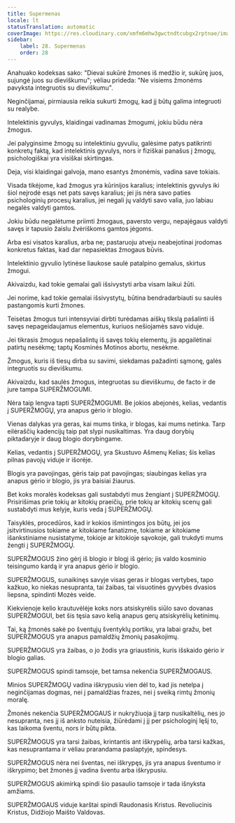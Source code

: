 ```yaml
---
title: Supermenas
locale: lt
statusTranslation: automatic
coverImage: https://res.cloudinary.com/xmfm6mhw3gwctndtcubgx2rptnae/image/upload/v1741354419/small_cover_la_gran_rebelion_28716e29d2.webp
sidebar:
    label: 28. Supermenas
    order: 28
---
```

Anahuako kodeksas sako: "Dievai sukūrė žmones iš medžio ir, sukūrę juos, sujungė juos su dieviškumu"; vėliau prideda: "Ne visiems žmonėms pavyksta integruotis su dieviškumu".

Neginčijamai, pirmiausia reikia sukurti žmogų, kad jį būtų galima integruoti su realybe.

Intelektinis gyvulys, klaidingai vadinamas žmogumi, jokiu būdu nėra žmogus.

Jei palyginsime žmogų su intelektiniu gyvuliu, galėsime patys patikrinti konkretų faktą, kad intelektinis gyvulys, nors ir fiziškai panašus į žmogų, psichologiškai yra visiškai skirtingas.

Deja, visi klaidingai galvoja, mano esantys žmonėmis, vadina save tokiais.

Visada tikėjome, kad žmogus yra kūrinijos karalius; intelektinis gyvulys iki šiol neįrodė esąs net pats savęs karalius; jei jis nėra savo paties psichologinių procesų karalius, jei negali jų valdyti savo valia, juo labiau negalės valdyti gamtos.

Jokiu būdu negalėtume priimti žmogaus, paversto vergu, nepajėgaus valdyti savęs ir tapusio žaislu žvėriškoms gamtos jėgoms.

Arba esi visatos karalius, arba ne; pastaruoju atveju neabejotinai įrodomas konkretus faktas, kad dar nepasiektas žmogaus būvis.

Intelektinio gyvulio lytinėse liaukose saulė patalpino gemalus, skirtus žmogui.

Akivaizdu, kad tokie gemalai gali išsivystyti arba visam laikui žūti.

Jei norime, kad tokie gemalai išsivystytų, būtina bendradarbiauti su saulės pastangomis kurti žmones.

Teisėtas žmogus turi intensyviai dirbti turėdamas aiškų tikslą pašalinti iš savęs nepageidaujamus elementus, kuriuos nešiojamės savo viduje.

Jei tikrasis žmogus nepašalintų iš savęs tokių elementų, jis apgailėtinai patirtų nesėkmę; taptų Kosminės Motinos abortu, nesėkme.

Žmogus, kuris iš tiesų dirba su savimi, siekdamas pažadinti sąmonę, galės integruotis su dieviškumu.

Akivaizdu, kad saulės žmogus, integruotas su dieviškumu, de facto ir de jure tampa SUPERŽMOGUMI.

Nėra taip lengva tapti SUPERŽMOGUMI. Be jokios abejonės, kelias, vedantis į SUPERŽMOGŲ, yra anapus gėrio ir blogio.

Vienas dalykas yra geras, kai mums tinka, ir blogas, kai mums netinka. Tarp eilėraščių kadencijų taip pat slypi nusikaltimas. Yra daug dorybių piktadaryje ir daug blogio dorybingame.

Kelias, vedantis į SUPERŽMOGŲ, yra Skustuvo Ašmenų Kelias; šis kelias pilnas pavojų viduje ir išorėje.

Blogis yra pavojingas, gėris taip pat pavojingas; siaubingas kelias yra anapus gėrio ir blogio, jis yra baisiai žiaurus.

Bet koks moralės kodeksas gali sustabdyti mus žengiant į SUPERŽMOGŲ. Prisirišimas prie tokių ar kitokių praeičių, prie tokių ar kitokių scenų gali sustabdyti mus kelyje, kuris veda į SUPERŽMOGŲ.

Taisyklės, procedūros, kad ir kokios išmintingos jos būtų, jei jos įsitvirtinusios tokiame ar kitokiame fanatizme, tokiame ar kitokiame išankstiniame nusistatyme, tokioje ar kitokioje sąvokoje, gali trukdyti mums žengti į SUPERŽMOGŲ.

SUPERŽMOGUS žino gėrį iš blogio ir blogį iš gėrio; jis valdo kosminio teisingumo kardą ir yra anapus gėrio ir blogio.

SUPERŽMOGUS, sunaikinęs savyje visas geras ir blogas vertybes, tapo kažkuo, ko niekas nesupranta, tai žaibas, tai visuotinės gyvybės dvasios liepsna, spindinti Mozės veide.

Kiekvienoje kelio krautuvėlėje koks nors atsiskyrėlis siūlo savo dovanas SUPERŽMOGUI, bet šis tęsia savo kelią anapus gerų atsiskyrėlių ketinimų.

Tai, ką žmonės sakė po šventųjų šventyklų portiku, yra labai gražu, bet SUPERŽMOGUS yra anapus pamaldžių žmonių pasakojimų.

SUPERŽMOGUS yra žaibas, o jo žodis yra griaustinis, kuris išskaido gėrio ir blogio galias.

SUPERŽMOGUS spindi tamsoje, bet tamsa nekenčia SUPERŽMOGAUS.

Minios SUPERŽMOGŲ vadina iškrypusiu vien dėl to, kad jis netelpa į neginčijamas dogmas, nei į pamaldžias frazes, nei į sveiką rimtų žmonių moralę.

Žmonės nekenčia SUPERŽMOGAUS ir nukryžiuoja jį tarp nusikaltėlių, nes jo nesupranta, nes jį iš anksto nuteisia, žiūrėdami į jį per psichologinį lęšį to, kas laikoma šventu, nors ir būtų pikta.

SUPERŽMOGUS yra tarsi žaibas, krintantis ant iškrypėlių, arba tarsi kažkas, kas nesuprantama ir vėliau prarandama paslaptyje, spindesys.

SUPERŽMOGUS nėra nei šventas, nei iškrypęs, jis yra anapus šventumo ir iškrypimo; bet žmonės jį vadina šventu arba iškrypusiu.

SUPERŽMOGUS akimirką spindi šio pasaulio tamsoje ir tada išnyksta amžiams.

SUPERŽMOGAUS viduje karštai spindi Raudonasis Kristus. Revoliucinis Kristus, Didžiojo Maišto Valdovas.

